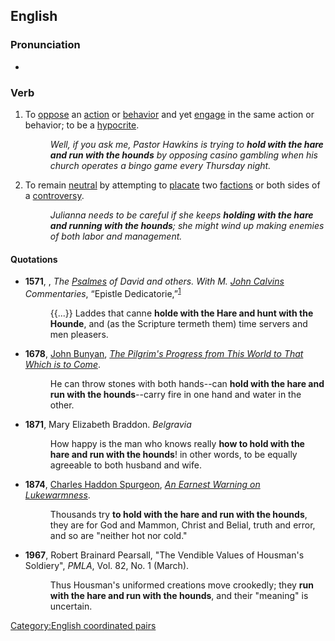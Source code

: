 ==English==

===Pronunciation===
* {{audio|en-au-hold with the hare and run with the hounds.ogg|Audio (AU)|lang=en}}

===Verb===
{{head|en|verb|head=[[hold]] [[with]] [[the]] [[hare]] [[and]] [[run]] with the [[hound]]s}}

# {{lb|en|idiomatic|dated}} To [[oppose]] an [[action]] or [[behavior]] and yet [[engage]] in the same action or behavior; to be a [[hypocrite]].
#: ''Well, if you ask me, Pastor Hawkins is trying to '''hold with the hare and run with the hounds''' by opposing casino gambling when his church operates a bingo game every Thursday night.''
# {{lb|en|idiomatic|dated}} To remain [[neutral]] by attempting to [[placate]] two [[faction]]s or both sides of a [[controversy]].
#: ''Julianna needs to be careful if she keeps '''holding with the hare and running with the hounds'''; she might wind up making enemies of both labor and management.''

====Quotations====
* '''1571''', {{w|Arthur Golding}}, ''The [[w:Psalms|Psalmes]] of David and others. With M. [[w:John Calvin|John Calvins]] Commentaries'', “Epistle Dedicatorie,”<sup>[https://archive.org/details/psalmesofdavidot00calv]</sup>
*: {{...}} Laddes that canne '''holde with the Hare and hunt with the Hounde''', and (as the Scripture termeth them) time servers and men pleasers.
* '''1678''', [[w:John Bunyan|John Bunyan]], ''[[w:The Pilgrim's Progress|The Pilgrim's Progress from This World to That Which is to Come]]''.
*: He can throw stones with both hands--can '''hold with the hare and run with the hounds'''--carry fire in one hand and water in the other.
* '''1871''', Mary Elizabeth Braddon. ''Belgravia''
*: How happy is the man who knows really '''how to hold with the hare and run with the hounds'''! in other words, to be equally agreeable to both husband and wife.
* '''1874''', [[w:C. H. Spurgeon|Charles Haddon Spurgeon]], ''[https://web.archive.org/web/20071012042051/http://www.spurgeon.org/sermons/1185.htm An Earnest Warning on Lukewarmness]''.
*: Thousands try '''to hold with the hare and run with the hounds''', they are for God and Mammon, Christ and Belial, truth and error, and so are "neither hot nor cold."
* '''1967''', Robert Brainard Pearsall, "The Vendible Values of Housman's Soldiery", ''PMLA'', Vol. 82, No. 1 (March).
*: Thus Housman's uniformed creations move crookedly; they '''run with the hare and run with the hounds''', and their "meaning" is uncertain.

[[Category:English coordinated pairs]]
